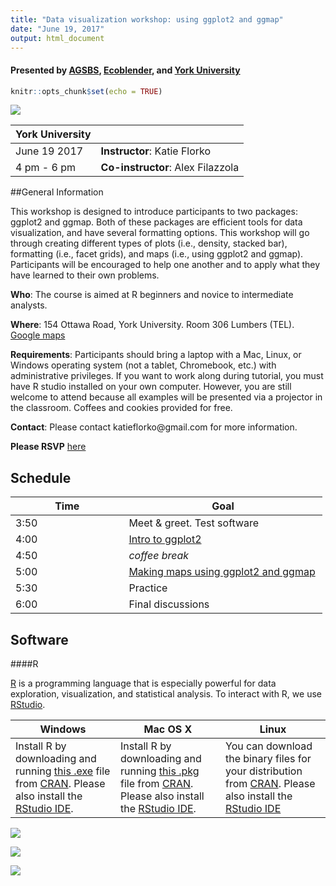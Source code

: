 ```yaml
---
title: "Data visualization workshop: using ggplot2 and ggmap"
date: "June 19, 2017"
output: html_document
---
```

#### Presented by [AGSBS](http://agsbs.yugsa.ca/), [Ecoblender](http://www.ecoblender.org), and [York University](http://www.yorku.ca/index.html)
```r
knitr::opts_chunk$set(echo = TRUE)
```

<div style="width:500px; height=350px">
![](images/katie.jpg)
</div>

York University | 
----------------|-----------------------------------
June 19 2017   | **Instructor**: Katie Florko
4 pm - 6 pm   | **Co-instructor**: Alex Filazzola

##General Information

This workshop is designed to introduce participants to two packages: ggplot2 and ggmap. Both of these packages are efficient tools for data visualization, and have several formatting options. This workshop will go through creating different types of plots (i.e., density, stacked bar), formatting (i.e., facet grids), and maps (i.e., using ggplot2 and ggmap). Participants will be encouraged to help one another and to apply what they have learned to their own problems. 

**Who**: The course is aimed at R beginners and novice to intermediate analysts. 

**Where**: 154 Ottawa Road, York University. Room 306 Lumbers (TEL). [Google maps](https://goo.gl/maps/HPSwvGDFeNF2)

**Requirements**: Participants should bring a laptop with a Mac, Linux, or Windows operating system (not a tablet, Chromebook, etc.) with administrative privileges. If you want to work along during tutorial, you must have R studio installed on your own computer. However, you are still welcome to attend because all examples will be presented via a projector in the classroom. Coffees and cookies provided for free. 

**Contact**: Please contact katieflorko@gmail.com for more information.

**Please RSVP** [here](https://www.meetup.com/Greater-Toronto-Area-GTA-R-Users-Group/events/240618369/?a=socialmedia)

## Schedule

Time   | Goal
-------|------------
3:50   | Meet & greet. Test software
4:00  | [Intro to ggplot2](DataViz.intro//DataViz.intro.html)
4:50  | *coffee break*
5:00  | [Making maps using ggplot2 and ggmap](DataViz.Maps.intro//DataViz.Maps.intro.html)
5:30  | Practice
6:00  | Final discussions


## Software

####R

[R](http://www.r-project.org/) is a programming language that is especially powerful for data exploration, visualization, and statistical analysis. To interact with R, we use [RStudio](http://www.rstudio.com/).



Windows        |   Mac OS  X   |      Linux
---------------|---------------|---------------
Install R by downloading and running [this .exe](http://cran.r-project.org/bin/windows/base/release.htm) file from [CRAN](http://cran.r-project.org/index.html). Please also install the [RStudio IDE](http://www.rstudio.com/ide/download/desktop).| Install R by downloading and running [this .pkg](http://cran.r-project.org/bin/macosx/R-latest.pkg) file from [CRAN](http://cran.r-project.org/index.html). Please also install the [RStudio IDE](http://www.rstudio.com/ide/download/desktop).|You can download the binary files for your distribution from [CRAN](http://cran.r-project.org/index.html). Please also install the [RStudio IDE](http://www.rstudio.com/ide/download/desktop)

<div style="width:200px; height=200px">
![](images/yorku.logo.jpg)
</div>
<div style="width:300px; height=120px">
![](images/agsbs.logo.png)
</div>
<div style="width:300px; height=120px">
![](images/meetup.jpg)

